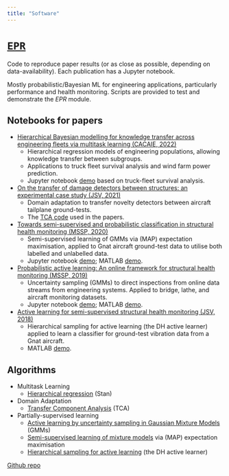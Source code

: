 ```yaml
---
title: "Software"
---
```



# [`EPR`](https://github.com/labull/EngineeringPatternRecognition)

Code to reproduce paper results (or as close as possible, depending on 
data-availability). Each publication has a Jupyter notebook.

Mostly probabilistic/Bayesian ML for engineering applications, particularly 
performance and health monitoring. Scripts are provided to test and 
demonstrate the _EPR_ module.

## Notebooks for papers

* [Hierarchical Bayesian modelling for knowledge transfer across engineering fleets via multitask learning (CACAIE, 2022)](https://doi.org/10.1111/mice.12901)
  * Hierarchical regression models of engineering populations, allowing 
    knowledge transfer between subgroups.
  * Applications to truck fleet survival analysis and wind farm power 
    prediction.
  * Jupyter notebook [demo](https://github.com/labull/EngineeringPatternRecognition/tree/main/Knowledge-transfer-in-engineering-fleets.ipynb) 
    based on truck-fleet survival analysis.

* [On the transfer of damage detectors between structures: an experimental 
  case study (JSV, 2021)](https://doi.org/10.1016/j.jsv.2021.116072)
  * Domain adaptation to transfer novelty detectors between aircraft 
    tailplane ground-tests.
  * The [TCA code](https://github.com/labull/EngineeringPatternRecognition/tree/main/TCAdemo.py) used in the papers.

* [Towards semi-supervised and probabilistic classification in structural 
  health monitoring (MSSP, 2020)](https://doi.org/10.1016/j.ymssp.2020.106653)
  * Semi-supervised learning of GMMs via (MAP) expectation maximisation, 
    applied to Gnat aircraft ground-test data to utilise both labelled 
    and unlabelled data.
  * Jupyter notebook 
  [demo](https://github.com/labull/EngineeringPatternRecognition/tree/main/Semi-supervised-and-probabilistic-classification-in-SHM-MSSP2020.ipynb); 
  MATLAB [demo](https://github.com/labull/EngineeringPatternRecognition/tree/main/matlab/semi_supervised_GMM).

* [Probabilistic active learning: An online framework for structural health 
  monitoring (MSSP, 2019)](https://doi.org/10.1016/j.ymssp.2019.106294)
  * Uncertainty sampling (GMMs) to direct inspections from online data 
    streams from engineering systems. Applied to bridge, lathe, and
    aircraft monitoring datasets.
  * Jupyter notebook 
  [demo](https://github.com/labull/EngineeringPatternRecognition/tree/main/Probabilistic-active-learning-An-online-framework-for-SHM-MSSP2019.ipynb); 
  MATLAB [demo](https://github.com/labull/EngineeringPatternRecognition/tree/main/matlab/active_learning_GMM).

* [Active learning for semi-supervised structural health monitoring (JSV, 
  2018)](https://doi.org/10.1016/j.jsv.2018.08.040)
  * Hierarchical sampling for active learning (the DH active 
    learner) applied to learn a classifier for ground-test vibration data 
    from a Gnat aircraft.
  * MATLAB [demo](https://github.com/labull/EngineeringPatternRecognition/tree/main/matlab/cluster_based_active_learning).

## Algorithms

* Multitask Learning
    * [Hierarchical regression](https://www.taylorfrancis.com/books/mono/10.1201/9780429258411/bayesian-data-analysis-andrew-gelman-john-carlin-hal-stern-donald-rubin) (Stan)

* Domain Adaptation
  * [Transfer Component Analysis](https://ieeexplore.ieee.org/stamp/stamp.jsp?arnumber=5640675&casa_token=Go7wJy20s-QAAAAA:-LZaw0y0LDV7TFK4ClCSoDbsPWF87A-GD2iklRy3ObjxL7A0lanOe92vM-UCd_WwJY7th6R3-SE) (TCA)

* Partially-supervised learning
  * [Active learning by uncertainty sampling in Gaussian Mixture Models](https://doi.org/10.1016/j.ymssp.2019.106294) 
    (GMMs)
  * [Semi-supervised learning of mixture models](https://www.morganclaypool.com/doi/pdfplus/10.2200/S00196ED1V01Y200906AIM006?casa_token=0YqCaqxyR1EAAAAA:v8kqB5LBhkclcS30fp0z9DOELXhwlPrqZV2YjJiAK2CuGAPNVoDgId_bODlX6mifibxb1ozTbio) 
  via (MAP) expectation 
    maximisation
  * [Hierarchical sampling for active learning](https://dl.acm.org/doi/pdf/10.1145/1390156.1390183?casa_token=MaX0vwAsl9kAAAAA:ADzBT6YbRvKUh6DfZOGB1O-eqO8q7v1JLTBLgcN263vjoROp4D6wc3MHkcwxMzX20cgPimPI-Ibx6g)
   (the DH active learner)


[Github repo](https://github.com/labull/EngineeringPatternRecognition)